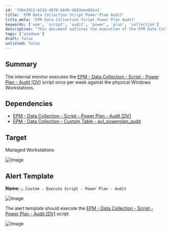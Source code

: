 ```yaml
---
id: 'fdbe1912-b216-4876-b64b-db83eee691a1'
title: 'EPM Data Collection Script Power Plan Audit'
title_meta: 'EPM Data Collection Script Power Plan Audit'
keywords: ['epm', 'script', 'audit', 'power', 'plan', 'collection']
description: 'This document outlines the execution of the EPM Data Collection Script for auditing power plans on managed Windows workstations. It details dependencies, target systems, and the alert template configuration for automated monitoring.'
tags: ['windows']
draft: false
unlisted: false
---
```

## Summary

The internal monitor executes the [EPM - Data Collection - Script - Power Plan - Audit [DV]](https://proval.itglue.com/DOC-5078775-15053771) script once per week against the physical Windows Workstations.

## Dependencies

- [EPM - Data Collection - Script - Power Plan - Audit [DV]](https://proval.itglue.com/DOC-5078775-15053771)
- [EPM - Data Collection - Custom Table - pvl_powerplan_audit](https://proval.itglue.com/DOC-5078775-15054015)

## Target

Managed Workstations  

![Image](../../../static/img/Execute-Script---Power-Plan---Audit/image_1.png)

## Alert Template

**Name:** `△ Custom - Execute Script - Power Plan - Audit`  

![Image](../../../static/img/Execute-Script---Power-Plan---Audit/image_2.png)  

The alert template should execute the [EPM - Data Collection - Script - Power Plan - Audit [DV]](https://proval.itglue.com/DOC-5078775-15053771) script.  

![Image](../../../static/img/Execute-Script---Power-Plan---Audit/image_3.png)  












